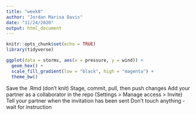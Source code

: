 ```yaml
---
title: "week8"
author: "Jordan Marisa Davis"
date: "11/24/2020"
output: html_document
---
```


```r
knitr::opts_chunk$set(echo = TRUE)
library(tidyverse)
```

```r
ggplot(data = storms, aes(x = pressure, y = wind)) +
  geom_hex() +
  scale_fill_gradient(low = "black", high = "magenta") +
  theme_bw()
```




Save the .Rmd (don’t knit)
Stage, commit, pull, then push changes
Add your partner as a collaborator in the repo (Settings > Manage access > Invite) 
Tell your partner when the invitation has been sent
Don’t touch anything - wait for instruction 